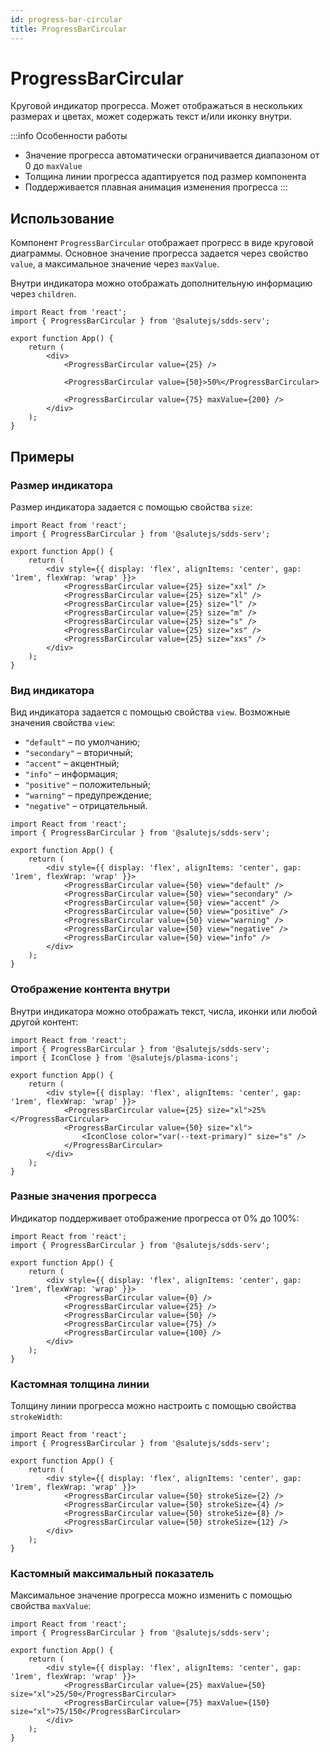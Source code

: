 ```yaml
---
id: progress-bar-circular
title: ProgressBarCircular
---
```



# ProgressBarCircular
Круговой индикатор прогресса. Может отображаться в нескольких размерах и цветах, может содержать текст и/или иконку внутри.

<Description name="ProgressBarCircular" />
<PropsTable name="ProgressBarCircular" exclude={['css']} />

:::info Особенности работы
- Значение прогресса автоматически ограничивается диапазоном от 0 до `maxValue`
- Толщина линии прогресса адаптируется под размер компонента
- Поддерживается плавная анимация изменения прогресса
:::

## Использование
Компонент `ProgressBarCircular` отображает прогресс в виде круговой диаграммы. 
Основное значение прогресса задается через свойство `value`, а максимальное значение через `maxValue`.

Внутри индикатора можно отображать дополнительную информацию через `children`.

```tsx live
import React from 'react';
import { ProgressBarCircular } from '@salutejs/sdds-serv';

export function App() {
    return (
        <div>
            <ProgressBarCircular value={25} />
            
            <ProgressBarCircular value={50}>50%</ProgressBarCircular>
            
            <ProgressBarCircular value={75} maxValue={200} />
        </div>
    );
}
```

## Примеры

### Размер индикатора
Размер индикатора задается с помощью свойства `size`:

```tsx live
import React from 'react';
import { ProgressBarCircular } from '@salutejs/sdds-serv';

export function App() {
    return (
        <div style={{ display: 'flex', alignItems: 'center', gap: '1rem', flexWrap: 'wrap' }}>
            <ProgressBarCircular value={25} size="xxl" />
            <ProgressBarCircular value={25} size="xl" />
            <ProgressBarCircular value={25} size="l" />
            <ProgressBarCircular value={25} size="m" />
            <ProgressBarCircular value={25} size="s" />
            <ProgressBarCircular value={25} size="xs" />
            <ProgressBarCircular value={25} size="xxs" />
        </div>
    );
}
```

### Вид индикатора
Вид индикатора задается с помощью свойства `view`. Возможные значения свойства `view`:
+ `"default"` – по умолчанию;
+ `"secondary"` – вторичный;
+ `"accent"` – акцентный;
+ `"info"` – информация;
+ `"positive"` – положительный;
+ `"warning"` – предупреждение;
+ `"negative"` – отрицательный.

```tsx live
import React from 'react';
import { ProgressBarCircular } from '@salutejs/sdds-serv';

export function App() {
    return (
        <div style={{ display: 'flex', alignItems: 'center', gap: '1rem', flexWrap: 'wrap' }}>
            <ProgressBarCircular value={50} view="default" />
            <ProgressBarCircular value={50} view="secondary" />
            <ProgressBarCircular value={50} view="accent" />
            <ProgressBarCircular value={50} view="positive" />
            <ProgressBarCircular value={50} view="warning" />
            <ProgressBarCircular value={50} view="negative" />
            <ProgressBarCircular value={50} view="info" />
        </div>
    );
}
```

### Отображение контента внутри
Внутри индикатора можно отображать текст, числа, иконки или любой другой контент:

```tsx live
import React from 'react';
import { ProgressBarCircular } from '@salutejs/sdds-serv';
import { IconClose } from '@salutejs/plasma-icons';

export function App() {
    return (
        <div style={{ display: 'flex', alignItems: 'center', gap: '1rem', flexWrap: 'wrap' }}>
            <ProgressBarCircular value={25} size="xl">25%</ProgressBarCircular>
            <ProgressBarCircular value={50} size="xl">
                <IconClose color="var(--text-primary)" size="s" />
            </ProgressBarCircular>
        </div>
    );
}
```

### Разные значения прогресса
Индикатор поддерживает отображение прогресса от 0% до 100%:

```tsx live
import React from 'react';
import { ProgressBarCircular } from '@salutejs/sdds-serv';

export function App() {
    return (
        <div style={{ display: 'flex', alignItems: 'center', gap: '1rem', flexWrap: 'wrap' }}>
            <ProgressBarCircular value={0} />
            <ProgressBarCircular value={25} />
            <ProgressBarCircular value={50} />
            <ProgressBarCircular value={75} />
            <ProgressBarCircular value={100} />
        </div>
    );
}
```

### Кастомная толщина линии
Толщину линии прогресса можно настроить с помощью свойства `strokeWidth`:

```tsx live
import React from 'react';
import { ProgressBarCircular } from '@salutejs/sdds-serv';

export function App() {
    return (
        <div style={{ display: 'flex', alignItems: 'center', gap: '1rem', flexWrap: 'wrap' }}>
            <ProgressBarCircular value={50} strokeSize={2} />
            <ProgressBarCircular value={50} strokeSize={4} />
            <ProgressBarCircular value={50} strokeSize={8} />
            <ProgressBarCircular value={50} strokeSize={12} />
        </div>
    );
}
```

### Кастомный максимальный показатель
Максимальное значение прогресса можно изменить с помощью свойства `maxValue`:

```tsx live
import React from 'react';
import { ProgressBarCircular } from '@salutejs/sdds-serv';

export function App() {
    return (
        <div style={{ display: 'flex', alignItems: 'center', gap: '1rem', flexWrap: 'wrap' }}>
            <ProgressBarCircular value={25} maxValue={50} size="xl">25/50</ProgressBarCircular>
            <ProgressBarCircular value={75} maxValue={150} size="xl">75/150</ProgressBarCircular>
        </div>
    );
}
```
